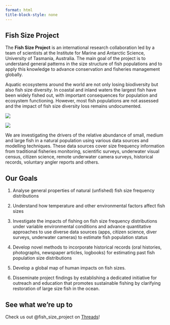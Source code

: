 ```yaml
---
format: html
title-block-style: none
---
```

::: {.column-screen .hero-img .hero-strip}
::: grid
::: {.g-col-4 .px-2}
# Fish Size Project {.maintitle}
:::
:::
:::

::: text-center
The **Fish Size Project** is an international research collaboration led by a team of scientists at the Institute for Marine and Antarctic Science, University of Tasmania, Australia. The main goal of the project is to understand general patterns in the size structure of fish populations and to apply this knowledge to advance conservation and fisheries management globally. 
:::

::: column-screen
::: grid
::: {.g-col-6 .px-2 .text-center}
Aquatic ecosystems around the world are not only losing biodiversity but also fish size diversity. In coastal and inland waters the largest fish have been widely fished out, with important consequences for population and ecosystem functioning. However, most fish populations are not assessed and the impact of fish size diversity loss remains undocumented.
:::

::: {.g-col-6}
![](www/bananan%20snapper%20a5.jpg)
:::

::: {.g-col-6}
![](www/bananan%20snapper%20a5.jpg)
:::

::: {.g-col-6 .px-2 .text-center}
We are investigating the drivers of the relative abundance of small, medium and large fish in a natural population using various data sources and modelling techniques. These data sources cover size frequency information from traditional fisheries monitoring, scientific surveys, underwater visual census, citizen science, remote underwater camera surveys, historical records, voluntary angler reports and others.
:::
:::
:::

## Our Goals

::: ol
1. Analyse general properties of natural (unfished) fish size frequency distributions

2. Understand how temperature and other environmental factors affect fish sizes

3. Investigate the impacts of fishing on fish size frequency distributions under variable environmental conditions and advance quantitative approaches to use diverse data sources (apps, citizen science, diver surveys, underwater cameras) to estimate fish population status

4. Develop novel methods to incorporate historical records (oral histories, photographs, newspaper articles, logbooks) for estimating past fish population size distributions

5. Develop a global map of human impacts on fish sizes.

6. Disseminate project findings by establishing a dedicated initiative for outreach and education that promotes sustainable fishing by clarifying restoration of large size fish in the ocean.
:::

## See what we're up to

Check us out @fish_size_project on <a href="https://www.threads.net/@fish_size_project" class = "threads">Threads</a>!
